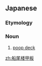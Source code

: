 ==Japanese==

===Etymology===
{{ja-kanjitab|せん|び|ろう|かん|はん|k5=ぱん|yomi=o}}
{{compound|lang=ja|sort=せんびろうかんぱん|船尾楼|tr1=senbirō|t1=aftcastle|甲板|tr2=kanpan|t2=deck}}

===Noun===
{{ja-noun|せんびろうかんぱん}}

# {{lb|ja|nautical|sort=せんびろうかんぱん}} [[poop deck]]

[[zh:船尾楼甲板]]